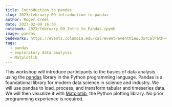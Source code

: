 ```yaml
---
title: Introduction to pandas
slug: 2023/february-09-introduction-to-pandas
author: Roger Creel
date: 2023-02-09 16:30
notebook: 2023/february_09_Intro_to_Pandas.ipynb
image: pandas
bedeworks: https://events.columbia.edu/cal/event/eventView.do?calPath=%2Fpublic%2Fcals%2FMainCal&guid=CAL-00bbdb7c-8595d028-0185-9838003a-00004423events@columbia.edu&recurrenceId=
tags: 
  - pandas
  - exploratory data analysis
  - Matplotlib
---
```


This workshop will introduce participants to the basics of data analysis
using the [pandas](https://pandas.pydata.org/) library in the Python programming language. Pandas is a
foundational library for modern data science in science and industry. We
will use pandas to load, process, and transform tabular and timeseries
data. We will then visualize it with [Matplotlib](https://matplotlib.org/), the Python plotting
library. No prior programming experience is required.
